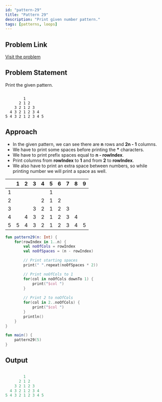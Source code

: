 ```yaml
---
id: "pattern-29"
title: "Pattern 29"
description: "Print given number pattern."
tags: [patterns, loops]
---
```


## Problem Link

[Visit the problem](https://github.com/kunal-kushwaha/DSA-Bootcamp-Java/blob/main/assignments/09-patterns.md)

## Problem Statement

Print the given pattern.

```text

        1 
      2 1 2 
    3 2 1 2 3 
  4 3 2 1 2 3 4 
5 4 3 2 1 2 3 4 5

```

## Approach

- In the given pattern, we can see there are **n** rows and **2n - 1** columns.
- We have to print some spaces before printing the **\*** characters.
- We have to print prefix spaces equal to **n - rowIndex**.
- Print columns from **rowIndex** to **1** and from **2** to **rowIndex**.
- We also have to print an extra space between numbers, so while printing number we will print a space as well.

<TableWrapper rows="5" cols="2n - 1 = 9">

|       |   1   |   2   |   3   |   4   |   5   |   6   |   7   |   8   |   9   |
| :---: | :---: | :---: | :---: | :---: | :---: | :---: | :---: | :---: | :---: |
|   1   |       |       |       |       |   1   |       |       |       |       |
|   2   |       |       |       |   2   |   1   |   2   |       |       |       |
|   3   |       |       |   3   |   2   |   1   |   2   |   3   |       |       |
|   4   |       |   4   |   3   |   2   |   1   |   2   |   3   |   4   |       |
|   5   |   5   |   4   |   3   |   2   |   1   |   2   |   3   |   4   |   5   |

</TableWrapper>

<Tabs>
<TabItem value="kotlin" label="Kotlin">
<SolutionAuthor name="@msvhora"/>

```kt
fun pattern29(n: Int) {
    for(rowIndex in 1..n) {
        val noOfCols = rowIndex
        val noOfSpaces = (n - rowIndex)

        // Print starting spaces
        print(" ".repeat(noOfSpaces * 2))

        // Print noOfCols to 1
        for(col in noOfCols downTo 1) {       
            print("$col ")
        }
        
        // Print 2 to noOfCols
        for(col in 2..noOfCols) {       
            print("$col ")
        }
        println()
    }
}

fun main() {    
    pattern29(5)
}

```

</TabItem>
</Tabs>

## Output

```kt

        1 
      2 1 2 
    3 2 1 2 3 
  4 3 2 1 2 3 4 
5 4 3 2 1 2 3 4 5

```

